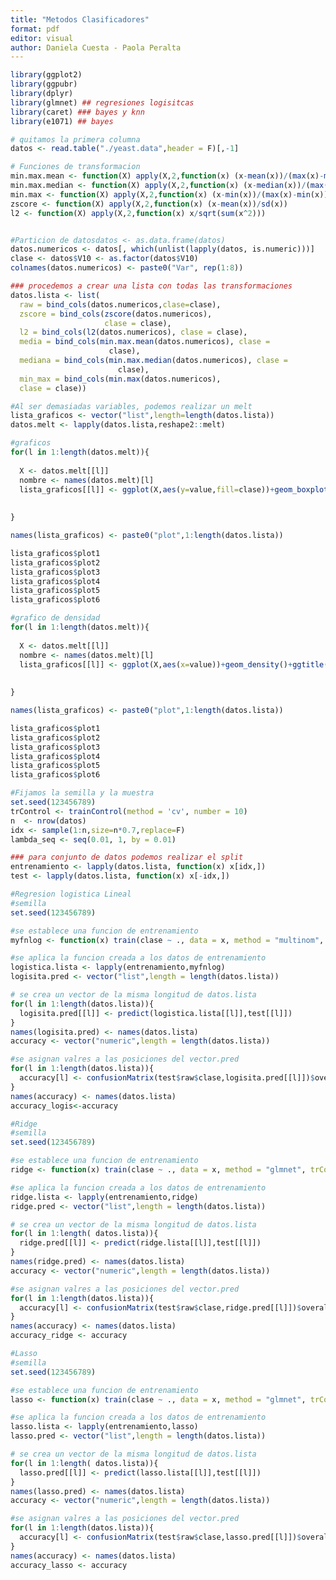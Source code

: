 ```yaml
---
title: "Metodos Clasificadores"
format: pdf
editor: visual
author: Daniela Cuesta - Paola Peralta
---
```


```r
library(ggplot2)
library(ggpubr)
library(dplyr)
library(glmnet) ## regresiones logisitcas
library(caret) ### bayes y knn
library(e1071) ## bayes

# quitamos la primera columna
datos <- read.table("./yeast.data",header = F)[,-1]

# Funciones de transformacion
min.max.mean <- function(X) apply(X,2,function(x) (x-mean(x))/(max(x)-min(x)))
min.max.median <- function(X) apply(X,2,function(x) (x-median(x))/(max(x)-min(x)))
min.max <- function(X) apply(X,2,function(x) (x-min(x))/(max(x)-min(x)))
zscore <- function(X) apply(X,2,function(x) (x-mean(x))/sd(x))
l2 <- function(X) apply(X,2,function(x) x/sqrt(sum(x^2))) 


#Particion de datosdatos <- as.data.frame(datos)
datos.numericos <- datos[, which(unlist(lapply(datos, is.numeric)))]
clase <- datos$V10 <- as.factor(datos$V10)
colnames(datos.numericos) <- paste0("Var", rep(1:8))

### procedemos a crear una lista con todas las transformaciones
datos.lista <- list(
  raw = bind_cols(datos.numericos,clase=clase),
  zscore = bind_cols(zscore(datos.numericos),
                     clase = clase),
  l2 = bind_cols(l2(datos.numericos), clase = clase),
  media = bind_cols(min.max.mean(datos.numericos), clase =
                      clase),
  mediana = bind_cols(min.max.median(datos.numericos), clase =
                        clase),
  min_max = bind_cols(min.max(datos.numericos),
  clase = clase))

#Al ser demasiadas variables, podemos realizar un melt
lista_graficos <- vector("list",length=length(datos.lista))
datos.melt <- lapply(datos.lista,reshape2::melt)

#graficos
for(l in 1:length(datos.melt)){
  
  X <- datos.melt[[l]]
  nombre <- names(datos.melt)[l]
  lista_graficos[[l]] <- ggplot(X,aes(y=value,fill=clase))+geom_boxplot()+ggtitle(nombre)+xlab("")+ylab("")
  
  
}

names(lista_graficos) <- paste0("plot",1:length(datos.lista))

lista_graficos$plot1
lista_graficos$plot2
lista_graficos$plot3
lista_graficos$plot4
lista_graficos$plot5
lista_graficos$plot6
```

```r
#grafico de densidad
for(l in 1:length(datos.melt)){
  
  X <- datos.melt[[l]]
  nombre <- names(datos.melt)[l]
  lista_graficos[[l]] <- ggplot(X,aes(x=value))+geom_density()+ggtitle(nombre)+xlab("")+ylab("")
  
  
}

names(lista_graficos) <- paste0("plot",1:length(datos.lista))

lista_graficos$plot1
lista_graficos$plot2
lista_graficos$plot3
lista_graficos$plot4
lista_graficos$plot5
lista_graficos$plot6
```

```r
#Fijamos la semilla y la muestra
set.seed(123456789)
trControl <- trainControl(method = 'cv', number = 10)
n  <- nrow(datos)
idx <- sample(1:n,size=n*0.7,replace=F)
lambda_seq <- seq(0.01, 1, by = 0.01)

### para conjunto de datos podemos realizar el split
entrenamiento <- lapply(datos.lista, function(x) x[idx,])
test <- lapply(datos.lista, function(x) x[-idx,])

#Regresion logistica Lineal
#semilla
set.seed(123456789)

#se establece una funcion de entrenamiento 
myfnlog <- function(x) train(clase ~ ., data = x, method = "multinom", trControl = trControl, trace = F)

#se aplica la funcion creada a los datos de entrenamiento
logistica.lista <- lapply(entrenamiento,myfnlog)
logisita.pred <- vector("list",length = length(datos.lista))

# se crea un vector de la misma longitud de datos.lista
for(l in 1:length(datos.lista)){
  logisita.pred[[l]] <- predict(logistica.lista[[l]],test[[l]])
}
names(logisita.pred) <- names(datos.lista)
accuracy <- vector("numeric",length = length(datos.lista))

#se asignan valres a las posiciones del vector.pred
for(l in 1:length(datos.lista)){
  accuracy[l] <- confusionMatrix(test$raw$clase,logisita.pred[[l]])$overall[1]
}
names(accuracy) <- names(datos.lista)
accuracy_logis<-accuracy

#Ridge
#semilla
set.seed(123456789)

#se establece una funcion de entrenamiento 
ridge <- function(x) train(clase ~ ., data = x, method = "glmnet", trControl = trControl,tuneGrid = expand.grid(alpha=0,lambda=lambda_seq), trace = F)

#se aplica la funcion creada a los datos de entrenamiento
ridge.lista <- lapply(entrenamiento,ridge)
ridge.pred <- vector("list",length = length(datos.lista))

# se crea un vector de la misma longitud de datos.lista
for(l in 1:length( datos.lista)){
  ridge.pred[[l]] <- predict(ridge.lista[[l]],test[[l]])
}
names(ridge.pred) <- names(datos.lista)
accuracy <- vector("numeric",length = length(datos.lista))

#se asignan valres a las posiciones del vector.pred
for(l in 1:length(datos.lista)){
  accuracy[l] <- confusionMatrix(test$raw$clase,ridge.pred[[l]])$overall[1]
}
names(accuracy) <- names(datos.lista)
accuracy_ridge <- accuracy

#Lasso
#semilla
set.seed(123456789)

#se establece una funcion de entrenamiento 
lasso <- function(x) train(clase ~ ., data = x, method = "glmnet", trControl = trControl,tuneGrid = expand.grid(alpha=1,lambda=lambda_seq), trace = F)

#se aplica la funcion creada a los datos de entrenamiento
lasso.lista <- lapply(entrenamiento,lasso)
lasso.pred <- vector("list",length = length(datos.lista))

# se crea un vector de la misma longitud de datos.lista
for(l in 1:length( datos.lista)){
  lasso.pred[[l]] <- predict(lasso.lista[[l]],test[[l]])
}
names(lasso.pred) <- names(datos.lista)
accuracy <- vector("numeric",length = length(datos.lista))

#se asignan valres a las posiciones del vector.pred
for(l in 1:length(datos.lista)){
  accuracy[l] <- confusionMatrix(test$raw$clase,lasso.pred[[l]])$overall[1]
}
names(accuracy) <- names(datos.lista)
accuracy_lasso <- accuracy


```
